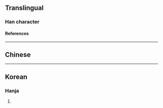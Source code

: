 {{character info/new}}
==Translingual==

===Han character===
{{Han char|rn=9|rad=人|as=07|sn=9|four=27220|canj=OGIL|ids=⿰亻却}}

====References====
{{Han ref|kx=0106.041|hdz=10156.141|uh=3462}}

----

==Chinese==
{{zh-see|𠊬}}

----

==Korean==

===Hanja===
{{ko-hanja|hangeul=각|rv=gak|mr=kak|y=kak}}

# {{gloss|unknown meaning, used rarely in Korea}}